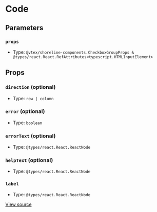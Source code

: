 # Code

## Parameters

### `props`

- Type: `@vtex/shoreline-components.CheckboxGroupProps & @types/react.React.RefAttributes<typescript.HTMLInputElement>`

## Props

### `direction` (optional)

- Type: `row | column`

### `error` (optional)

- Type: `boolean`

### `errorText` (optional)

- Type: `@types/react.React.ReactNode`

### `helpText` (optional)

- Type: `@types/react.React.ReactNode`

### `label`

- Type: `@types/react.React.ReactNode`

[View source](https://github.com/vtex/shoreline/blob/4b310ee4d/packages/components/src/checkbox/checkbox-group.tsx#L8)
